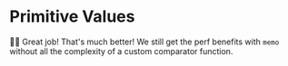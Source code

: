 # Primitive Values

👨‍💼 Great job! That's much better! We still get the perf benefits with `memo`
without all the complexity of a custom comparator function.
